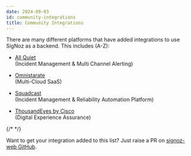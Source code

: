 ```yaml
---
date: 2024-09-03
id: community-integrations
title: Community Integrations
---
```


There are many different platforms that have added integrations to use SigNoz as a backend. This includes (A-Z):

- [All Quiet](https://allquiet.app/integrations/inbound/sigNoz)  
(Incident Management & Multi Channel Alerting)

- [Omnistarate](https://docs.omnistrate.com/build-guides/integrations/?h=signoz#opentelemetry-providers)  
(Multi-Cloud SaaS)

- [Squadcast](https://support.squadcast.com/integrations/alert-source-integrations-native/signoz)  
(Incident Management & Reliability Automation Platform)

- [ThousandEyes by Cisco](https://www.thousandeyes.com/blog/data-observability-backend-opentelemetry)  
(Digital Experience Assurance)

{/* <!-- ### [Exporting APISIX Metrics to SigNoz](https://navendu.me/posts/apisix-metrics-signoz/)
Export your Apache APISIX metrics to SigNoz using the prometheus receiver. --> */}


Want to get your integration added to this list? Just raise a PR on [signoz-web GitHub](https://github.com/SigNoz/signoz-web).

